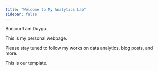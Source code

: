 ```yaml
---
title: "Welcome to My Analytics Lab"
sidebar: false 
---
```


Bonjour!I am Duygu.

This is my personal webpage.

Please stay tuned to follow my works on data analytics, blog posts, and more.

This is our template.
